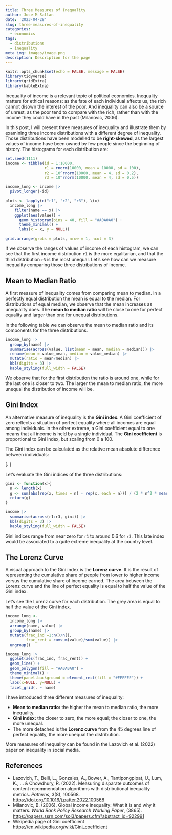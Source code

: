 ```yaml
---
title: Three Measures of Inequality
author: Jose M Sallan
date: '2023-04-28'
slug: three-measures-of-inequality
categories:
  - economics
tags:
  - distributions
  - inequality
meta_img: images/image.png
description: Description for the page
---
```


```r
knitr::opts_chunk$set(echo = FALSE, message = FALSE)
library(tidyverse)
library(gridExtra)
library(kableExtra)
```


Inequality of income is a relevant topic of political economics. Inequality matters for ethical reasons: as the fate of each individual affects us, the rich cannot disown the interest of the poor. And inequality can also be a source of unrest, as the poor tend to compare with the rich, rather than with the income they could have in the past (Milanovic, 2006).

In this post, I will present three measures of inequality and illustrate them by examining three income distributions with a different degree of inequality. Those distributions have been modelled to be **right-skewed**, as the largest values of income have been owned by few people since the beginning of history. The histograms for each distribution are:

```r
set.seed(1111)
income <- tibble(id = 1:10000,
                 r1 = rnorm(10000, mean = 10000, sd = 100),
                 r2 = 10^rnorm(10000, mean = 4, sd = 0.2),
                 r3 = 10^rnorm(10000, mean = 4, sd = 0.5))

income_long <- income |>
  pivot_longer(-id)

plots <- lapply(c("r1", "r2", "r3"), \(x)
  income_long |>
    filter(name == x) |>
    ggplot(aes(value)) +
      geom_histogram(bins = 40, fill = "#A0A0A0") +
      theme_minimal() +
      labs(x = x, y = NULL))

grid.arrange(grobs = plots, nrow = 1, ncol = 3)
```

If we observe the ranges of values of income of each histogram, we can see that the first income distribution `r1` is the more egalitarian, and that the third distribution `r3` is the most unequal. Let's see how can we measure inequality comparing those three distributions of income.

## Mean to Median Ratio

A first measure of inequality comes from comparing mean to median. In a perfectly equal distribution the mean is equal to the median. For distributions of equal median, we observe that the mean increases as unequality does. The **mean to median ratio** will be close to one for perfect equality and larger than one for unequal distributions.

In the following table we can observe the mean to median ratio and its components for the three distributions.

```r
income_long |>
  group_by(name) |>
  summarise(across(value, list(mean = mean, median = median))) |>
  rename(mean = value_mean, median = value_median) |>
  mutate(ratio = mean/median) |>
  kbl(digits = 3) |>
  kable_styling(full_width = FALSE)
```

We observe that for the first distribution the ratio is around one, while for the last one is closer to two. The larger the mean to median ratio, the more unequal the distribution of income will be.

## Gini Index

An alternative measure of inequality is the **Gini index**. A Gini coefficient of zero reflects a situation of perfect equality where all incomes are equal among individuals. In the other extreme, a Gini coefficient equal to one means that all income is held by a single individual. The **Gini coefficient** is proportional to Gini index, but scaling from 0 a 100.

The Gini index can be calculated as the relative mean absolute difference between individuals:

\[.\frac{\displaystyle\sum_{i=1}^n \displaystyle\sum_{i=1}^n \vert x_i - x_j \vert}{2n^2\bar{x}} \]

Let's evaluate the Gini indices of the three distributions:

```r
gini <- function(x){
  n <- length(x)
  g <- sum(abs(rep(x, times = n) - rep(x, each = n))) / (2 * n^2 * mean(x))
  return(g)
}

income |>
  summarise(across(r1:r3, gini)) |>
  kbl(digits = 3) |>
  kable_styling(full_width = FALSE)
```

Gini indices range from near zero for `r1` to around 0.6 for `r3`. This late index would be associated to a quite extreme inequality at the country level.

## The Lorenz Curve

A visual approach to the Gini index is the **Lorenz curve**. It is the result of representing the cumulative share of people from lower to higher income versus the cumulative share of income earned. The area between the Lorenz curve and the line of perfect equality is equal to half the value of the Gini index.

Let's see the Lorenz curve for each distribution. The grey area is equal to half the value of the Gini index.

```r
income_long <- 
  income_long |>
  arrange(name, value) |>
  group_by(name) |>
  mutate(frac_ind =1:n()/n(),
         frac_rent = cumsum(value)/sum(value)) |>
  ungroup()

income_long |>
  ggplot(aes(frac_ind, frac_rent)) +
  geom_line() +
  geom_polygon(fill = "#A0A0A0") +
  theme_minimal() +
  theme(panel.background = element_rect(fill = "#FFFFEE")) +
  labs(x=NULL, y=NULL) +
  facet_grid(. ~ name)
```

I have introduced three different measures of inequality:

* **Mean to median ratio:** the higher the mean to median ratio, the more inequality.
* **Gini index:** the closer to zero, the more equal; the closer to one, the more unequal.
* The more detached is the **Lorenz curve** from the 45 degrees line of perfect equality, the more unequal the distribution.

More measures of inequality can be found in the Lazovich et al. (2022) paper on inequality in social media.

## References

* Lazovich, T., Belli, L., Gonzales, A., Bower, A., Tantipongpipat, U., Lum, K., ... & Chowdhury, R. (2022). Measuring disparate outcomes of content recommendation algorithms with distributional inequality metrics. *Patterns*, 3(8), 100568. <https://doi.org/10.1016/j.patter.2022.100568>
* Milanovic, B. (2006). Global income inequality: What it is and why it matters. *World Bank Policy Research Working Paper*, (3865). <https://papers.ssrn.com/sol3/papers.cfm?abstract_id=922991>
* Wikipedia page of Gini coefficient <https://en.wikipedia.org/wiki/Gini_coefficient>



